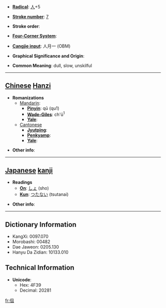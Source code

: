 * '''[[Wiktionary:Chinese radical index| Radical]]''': [[Wiktionary:Chinese radical index 人|人]]+5

* '''[[Wiktionary:Chinese total strokes index|Stroke number]]''': [[Wiktionary:Chinese total strokes index 7|7]]

* '''Stroke order''': 

* '''[[Wiktionary:Chinese four corner index|Four-Corner System]]''': 

* '''[[Wiktionary:Chinese Cangjie index|Cangjie input]]''': 人月一 (OBM)

* '''Graphical Significance and Origin''': 

* '''Common Meaning''': dull, slow, unskilful

----

== [[Chinese]] [[Hanzi]] ==

* '''Romanizations'''
** [[Mandarin]]:
*** '''[[Pinyin]]''': qū (qu1)
*** '''[[Wade-Giles]]''': ch'ü<sup>1</sup>
*** '''[[Yale]]''': 
**[[Cantonese]]
***'''[[Jyutping]]''':
***'''[[Penkyamp]]''': 
***'''[[Yale]]''': 

* '''Other info''': 

----

== [[Japanese]] [[kanji]] ==

* '''Readings'''
** '''[[On]]''': [[しょ]] (sho)
** '''[[Kun]]''': [[つたない]] (tsutanai)

* '''Other info''':  

----

== Dictionary Information ==

* KangXi: 0097.070
* Morobashi: 00482
* Dae Jaweon: 0205.130
* Hanyu Da Zidian: 10133.010

== Technical Information ==

* '''Unicode''':
** Hex: 4F39
** Decimal: 20281
[[fr:伹]]